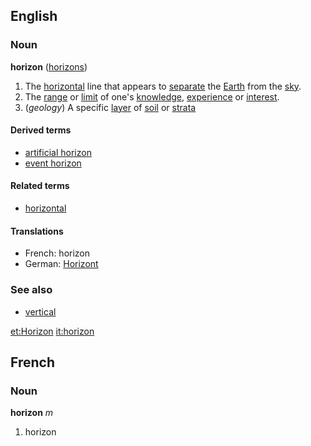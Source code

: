 ==English==
===Noun===
'''horizon''' ([[horizons]])
{{wikipedia}}

#The [[horizontal]] line that appears to [[separate]] the [[Earth]] from the [[sky]].
#The [[range]] or [[limit]] of one's [[knowledge]], [[experience]] or [[interest]].
#(''geology'') A specific [[layer]] of [[soil]] or [[strata]]

====Derived terms====
*[[artificial horizon]]
*[[event horizon]]

====Related terms====
*[[horizontal]]

====Translations====

*French:  horizon
*German:  [[Horizont]]

===See also===
*[[vertical]]

[[et:Horizon]]
[[it:horizon]]

==French==

===Noun===

'''horizon''' ''m''

# horizon